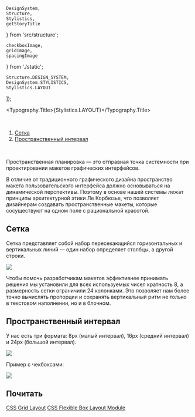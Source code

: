 
    DesignSystem,
    Structure,
    Stylistics,
    getStoryTitle
} from 'src/structure';

    checkboxImage,
    gridImage,
    spacingImage
} from './static';

    Structure.DESIGN_SYSTEM,
    DesignSystem.STYLISTICS,
    Stylistics.LAYOUT
]);

<Meta title={title} />

<Typography.Title>{Stylistics.LAYOUT}</Typography.Title>

<br />

1. [Сетка](#grid)
2. [Пространственный интервал](#spacing)

<br />

Пространственная планировка — это отправная точка системности при проектировании макетов графических интерфейсов.

В отличие от традиционного графического дизайна пространство макета пользовательского интерфейса должно основываться на динамической перспективы.
Поэтому в основе нашей системы лежат принципы архитектурной этики Ле Корбюзье, что позволяет дизайнерам создавать пространственные макеты, которые сосуществуют на одном поле с рациональной красотой.

## Сетка <a name="grid"></a>

Сетка представляет собой набор пересекающийся горизонтальных и вертикальных линий — один набор определяет столбцы, а другой строки. <br />

<img src={gridImage} width={600} />

Чтобы помочь разработчикам макетов эффективнее принимать решения мы установили для всех используемых чисел кратность 8, а размерность сетки ограничили 24 колонками. Это позволяет нам более точно вычислять пропорции и сохранять вертикальный ритм не только в текстовом наполнении, но и в блочном.

## Пространственный интервал <a name="spacing"></a>

У нас есть три формата: 8px (малый интервал), 16px (средний интервал) и 24px (большой интервал).

<img src={spacingImage} width={590} />

Пример с чекбоксами:

<img src={checkboxImage} width={600} />

## Почитать

[CSS Grid Layout](https://www.w3.org/TR/css-grid-1/)
[CSS Flexible Box Layout Module](https://www.w3.org/TR/css-flexbox-1/)
